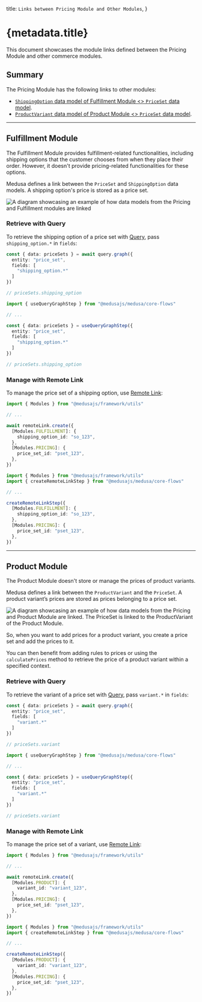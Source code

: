 
  title: `Links between Pricing Module and Other Modules`,
}

# {metadata.title}

This document showcases the module links defined between the Pricing Module and other commerce modules.

## Summary

The Pricing Module has the following links to other modules:

- [`ShippingOption` data model of Fulfillment Module \<\> `PriceSet` data model](#fulfillment-module).
- [`ProductVariant` data model of Product Module \<\> `PriceSet` data model](#product-module).

---

## Fulfillment Module

The Fulfillment Module provides fulfillment-related functionalities, including shipping options that the customer chooses from when they place their order. However, it doesn't provide pricing-related functionalities for these options.

Medusa defines a link between the `PriceSet` and `ShippingOption` data models. A shipping option's price is stored as a price set.

![A diagram showcasing an example of how data models from the Pricing and Fulfillment modules are linked](https://res.cloudinary.com/dza7lstvk/image/upload/v1716561747/Medusa%20Resources/pricing-fulfillment_spywwa.jpg)

### Retrieve with Query

To retrieve the shipping option of a price set with [Query](!docs!/learn/fundamentals/module-links/query), pass `shipping_option.*` in `fields`:

<CodeTabs group="relation-query">
  <CodeTab label="query.graph" value="method">

```ts
const { data: priceSets } = await query.graph({
  entity: "price_set",
  fields: [
    "shipping_option.*"
  ]
})

// priceSets.shipping_option
```

  </CodeTab>
  <CodeTab label="useQueryGraphStep" value="step">

```ts
import { useQueryGraphStep } from "@medusajs/medusa/core-flows"

// ...

const { data: priceSets } = useQueryGraphStep({
  entity: "price_set",
  fields: [
    "shipping_option.*"
  ]
})

// priceSets.shipping_option
```

  </CodeTab>
</CodeTabs>

### Manage with Remote Link

To manage the price set of a shipping option, use [Remote Link](!docs!/learn/fundamentals/module-links/remote-link):

<CodeTabs group="relation-link">
  <CodeTab label="remoteLink.create" value="method">

```ts
import { Modules } from "@medusajs/framework/utils"

// ...

await remoteLink.create({
  [Modules.FULFILLMENT]: {
    shipping_option_id: "so_123",
  },
  [Modules.PRICING]: {
    price_set_id: "pset_123",
  },
})
```

  </CodeTab>
  <CodeTab label="createRemoteLinkStep" value="step">

```ts
import { Modules } from "@medusajs/framework/utils"
import { createRemoteLinkStep } from "@medusajs/medusa/core-flows"

// ...

createRemoteLinkStep({
  [Modules.FULFILLMENT]: {
    shipping_option_id: "so_123",
  },
  [Modules.PRICING]: {
    price_set_id: "pset_123",
  },
})
```

  </CodeTab>
</CodeTabs>

---

## Product Module

The Product Module doesn't store or manage the prices of product variants.

Medusa defines a link between the `ProductVariant` and the `PriceSet`. A product variant’s prices are stored as prices belonging to a price set.

![A diagram showcasing an example of how data models from the Pricing and Product Module are linked. The PriceSet is linked to the ProductVariant of the Product Module.](https://res.cloudinary.com/dza7lstvk/image/upload/v1709651039/Medusa%20Resources/pricing-product_m4xaut.jpg)

So, when you want to add prices for a product variant, you create a price set and add the prices to it.

You can then benefit from adding rules to prices or using the `calculatePrices` method to retrieve the price of a product variant within a specified context.

### Retrieve with Query

To retrieve the variant of a price set with [Query](!docs!/learn/fundamentals/module-links/query), pass `variant.*` in `fields`:

<CodeTabs group="relation-query">
  <CodeTab label="query.graph" value="method">

```ts
const { data: priceSets } = await query.graph({
  entity: "price_set",
  fields: [
    "variant.*"
  ]
})

// priceSets.variant
```

  </CodeTab>
  <CodeTab label="useQueryGraphStep" value="step">

```ts
import { useQueryGraphStep } from "@medusajs/medusa/core-flows"

// ...

const { data: priceSets } = useQueryGraphStep({
  entity: "price_set",
  fields: [
    "variant.*"
  ]
})

// priceSets.variant
```

  </CodeTab>
</CodeTabs>

### Manage with Remote Link

To manage the price set of a variant, use [Remote Link](!docs!/learn/fundamentals/module-links/remote-link):

<CodeTabs group="relation-link">
  <CodeTab label="remoteLink.create" value="method">

```ts
import { Modules } from "@medusajs/framework/utils"

// ...

await remoteLink.create({
  [Modules.PRODUCT]: {
    variant_id: "variant_123",
  },
  [Modules.PRICING]: {
    price_set_id: "pset_123",
  },
})
```

  </CodeTab>
  <CodeTab label="createRemoteLinkStep" value="step">

```ts
import { Modules } from "@medusajs/framework/utils"
import { createRemoteLinkStep } from "@medusajs/medusa/core-flows"

// ...

createRemoteLinkStep({
  [Modules.PRODUCT]: {
    variant_id: "variant_123",
  },
  [Modules.PRICING]: {
    price_set_id: "pset_123",
  },
})
```

  </CodeTab>
</CodeTabs>